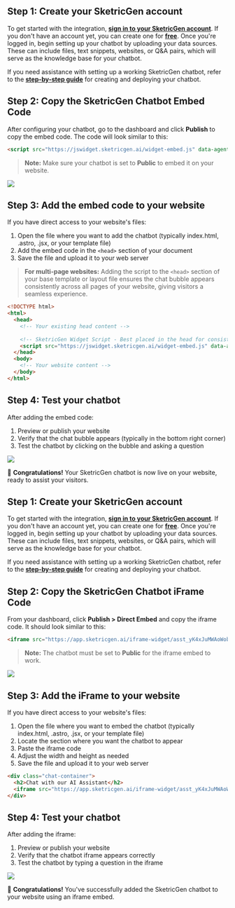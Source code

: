 <Tabs>
  <Tab title="Floating Chat Bubble">
  
  ## **Step 1: Create your SketricGen account**

  To get started with the integration, **[sign in to your SketricGen account](https://app.sketricgen.ai)**. If you don't have an account yet, you can create one for **[free](https://app.sketricgen.ai)**. Once you're logged in, begin setting up your chatbot by uploading your data sources. These can include files, text snippets, websites, or Q&A pairs, which will serve as the knowledge base for your chatbot.

  If you need assistance with setting up a working SketricGen chatbot, refer to the **[step-by-step guide](https://docs.sketricgen.ai/user-guide/creating-your-first-agent)** for creating and deploying your chatbot.

  ## **Step 2: Copy the SketricGen Chatbot Embed Code**

  After configuring your chatbot, go to the dashboard and click **Publish** to copy the embed code. The code will look similar to this:

  ```html
  <script src="https://jswidget.sketricgen.ai/widget-embed.js" data-agent-id="YOUR_AGENT_ID"></script>
  ```

  > **Note:** Make sure your chatbot is set to **Public** to embed it on your website.

  ![](/images/custom-website/screenshot1.png)

  ## **Step 3: Add the embed code to your website**
  
  If you have direct access to your website's files:

  1. Open the file where you want to add the chatbot (typically index.html, .astro, .jsx, or your template file)
  2. Add the embed code in the `<head>` section of your document
  3. Save the file and upload it to your web server

  > **For multi-page websites:** Adding the script to the `<head>` section of your base template or layout file ensures the chat bubble appears consistently across all pages of your website, giving visitors a seamless experience.

  ```html
  <!DOCTYPE html>
  <html>
    <head>
      <!-- Your existing head content -->
      
      <!-- SketricGen Widget Script - Best placed in the head for consistent appearance across pages -->
      <script src="https://jswidget.sketricgen.ai/widget-embed.js" data-agent-id="YOUR_AGENT_ID"></script>
    </head>
    <body>
      <!-- Your website content -->
    </body>
  </html>
  ```

  ## **Step 4: Test your chatbot**

  After adding the embed code:

  1. Preview or publish your website
  2. Verify that the chat bubble appears (typically in the bottom right corner)
  3. Test the chatbot by clicking on the bubble and asking a question

  ![](/images/custom-website/screenshot2.png)

  🎉 **Congratulations!** Your SketricGen chatbot is now live on your website, ready to assist your visitors.

  </Tab>

  <Tab title="Inline iFrame Embed">
  
  ## **Step 1: Create your SketricGen account**

  To get started with the integration, **[sign in to your SketricGen account](https://app.sketricgen.ai)**. If you don't have an account yet, you can create one for **[free](https://app.sketricgen.ai)**. Once you're logged in, begin setting up your chatbot by uploading your data sources. These can include files, text snippets, websites, or Q&A pairs, which will serve as the knowledge base for your chatbot.

  If you need assistance with setting up a working SketricGen chatbot, refer to the **[step-by-step guide](https://docs.sketricgen.ai/user-guide/creating-your-first-agent)** for creating and deploying your chatbot.

  ## **Step 2: Copy the SketricGen Chatbot iFrame Code**

  From your dashboard, click **Publish > Direct Embed** and copy the iframe code. It should look similar to this:

  ```html
  <iframe src="https://app.sketricgen.ai/iframe-widget/asst_yK4xJuMWAoWobKOYKsF0QmMS" width="100%" height="700px" frameborder="0"></iframe>
  ```

  > **Note:** The chatbot must be set to **Public** for the iframe embed to work.

  ![](/images/custom-website/screenshot3.png)

  ## **Step 3: Add the iFrame to your website**

  If you have direct access to your website's files:

  1. Open the file where you want to embed the chatbot (typically index.html, .astro, .jsx, or your template file)
  2. Locate the section where you want the chatbot to appear
  3. Paste the iframe code
  4. Adjust the width and height as needed
  5. Save the file and upload it to your web server

  ```html
  <div class="chat-container">
    <h2>Chat with our AI Assistant</h2>
    <iframe src="https://app.sketricgen.ai/iframe-widget/asst_yK4xJuMWAoWobKOYKsF0QmMS" width="100%" height="700px" frameborder="0"></iframe>
  </div>
  ```

  ## **Step 4: Test your chatbot**

  After adding the iframe:

  1. Preview or publish your website
  2. Verify that the chatbot iframe appears correctly
  3. Test the chatbot by typing a question in the iframe

  ![](/images/custom-website/screenshot4.png)

  🎉 **Congratulations!** You've successfully added the SketricGen chatbot to your website using an iframe embed.

  </Tab>
</Tabs>
